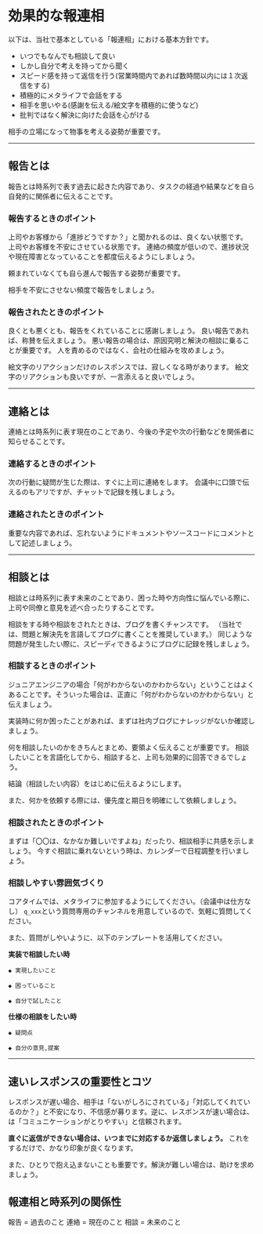 # 効果的な報連相

以下は、当社で基本としている「報連相」における基本方針です。

- いつでもなんでも相談して良い
- しかし自分で考えを持ってから聞く
- スピード感を持って返信を行う(営業時間内であれば数時間以内には１次返信をする)
- 積極的にメタライフで会話をする
- 相手を思いやる(感謝を伝える/絵文字を積極的に使うなど)
- 批判ではなく解決に向けた会話を心がける

<Info>相手の立場になって物事を考える姿勢が重要です。</Info>

---

## 報告とは

報告とは時系列で表す過去に起きた内容であり、タスクの経過や結果などを自ら自発的に関係者に伝えることです。

### 報告するときのポイント

上司やお客様から「進捗どうですか？」と聞かれるのは、良くない状態です。
上司やお客様を不安にさせている状態です。
連絡の頻度が低いので、進捗状況や現在障害となっていることを都度伝えるようにしましょう。

頼まれていなくても自ら進んで報告する姿勢が重要です。

<Warning>相手を不安にさせない頻度で報告をしましょう。</Warning>

### 報告されたときのポイント

良くとも悪くとも、報告をくれていることに感謝しましょう。
良い報告であれば、称賛を伝えましょう。
悪い報告の場合は、原因究明と解決の相談に乗ることが重要です。
人を責めるのではなく、会社の仕組みを攻めましょう。

絵文字のリアクションだけのレスポンスでは、寂しくなる時があります。
絵文字のリアクションも良いですが、一言添えると良いでしょう。

---

## 連絡とは

連絡とは時系列に表す現在のことであり、今後の予定や次の行動などを関係者に知らせることです。

### 連絡するときのポイント

次の行動に疑問が生じた際は、すぐに上司に連絡をします。
会議中に口頭で伝えるのもアリですが、チャットで記録を残しましょう。

### 連絡されたときのポイント

重要な内容であれば、忘れないようにドキュメントやソースコードにコメントとして記述しましょう。

---

## 相談とは

相談とは時系列に表す未来のことであり、困った時や方向性に悩んでいる際に、上司や同僚と意見を述べ合ったりすることです。

相談をする時や相談をされたときは、ブログを書くチャンスです。
（当社では、問題と解決先を言語してブログに書くことを推奨しています。）
同じような問題が発生したい際に、スピーディできるようにブログに記録を残しましょう。

### 相談するときのポイント

<Warning>
  ジュニアエンジニアの場合「何がわからないのかわからない」ということはよくあることです。そういった場合は、正直に「何がわからないのかわからない」と伝えましょう。
</Warning>

実装時に何か困ったことがあれば、まずは社内ブログにナレッジがないか確認しましょう。

何を相談したいのかをきちんとまとめ、要領よく伝えることが重要です。
相談したいことを言語化してから、相談すると、上司も効果的に回答できるでしょう。

結論（相談したい内容）をはじめに伝えるようにします。

また、何かを依頼する際には、優先度と期日を明確にして依頼しましょう。

### 相談されたときのポイント

まずは「〇〇は、なかなか難しいですよね」だったり、相談相手に共感を示しましょう。
今すぐ相談に乗れないという時は、カレンダーで日程調整を行いましょう。

### 相談しやすい雰囲気づくり

コアタイムでは、メタライフに参加するようにしてください。（会議中は仕方なし）
`q_xxx`という質問専用のチャンネルを用意しているので、気軽に質問してください。

また、質問がしやいように、以下のテンプレートを活用してください。

**実装で相談したい時**

```
◆ 実現したいこと

◆ 困っていること

◆ 自分で試したこと

```

**仕様の相談をしたい時**

```
◆ 疑問点

◆ 自分の意見,提案

```

---

## 速いレスポンスの重要性とコツ

レスポンスが遅い場合、相手は「ないがしろにされている」「対応してくれているのか？」と不安になり、不信感が募ります。逆に、レスポンスが速い場合は、は「コミュニケーションがとりやすい」と信頼されます。

**直ぐに返信ができない場合は、いつまでに対応するか返信しましょう。**
これをするだけで、かなり印象が良くなります。

また、ひとりで抱え込まないことも重要です。解決が難しい場合は、助けを求めましょう。

## 報連相と時系列の関係性
報告 = 過去のこと
連絡 = 現在のこと
相談 = 未来のこと